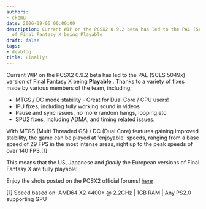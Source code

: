 ```yaml
---
authors:
- ckemu
date: 2006-09-06 00:00:00
description: Current WIP on the PCSX2 0.9.2 beta has led to the PAL (SCES 5049x) version
  of Final Fantasy X being Playable
draft: false
tags:
- devblog
title: Finally!
---
```


Current WIP on the PCSX2 0.9.2 beta has led to the PAL (SCES 5049x)
version of Final Fantasy X being **Playable** . Thanks to a variety of
fixes made by various members of the team, including;

<!-- truncate -->

-   MTGS / DC mode stability - Great for Dual Core / CPU users!
-   IPU fixes, including fully working sound in videos
-   Pause and sync issues, no more random hangs, looping etc
-   SPU2 fixes, including ADMA, and timing related issues.

With MTGS (Multi Threaded GS) / DC (Dual Core) features gaining improved
stability, the game can be played at 'enjoyable' speeds, ranging from
a base speed of 29 FPS in the most intense areas, right up to the peak
speeds of over 140 FPS.[1]

This means that the US, Japanese and *finally* the European versions of
Final Fantasy X are fully playable!

Enjoy the shots posted on the PCSX2 official forums!
[here](http://forums.ngemu.com/pcsx2-official-forum/77644-0-9-2-final-fantasy-x-stable-playable.html%20)

[1] Speed based on:
AMD64 X2 4400+ @ 2.2GHz | 1GB RAM | Any PS2.0 supporting GPU